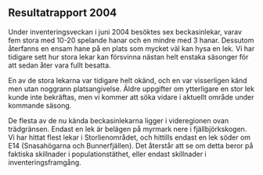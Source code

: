 ## Resultatrapport 2004

Under inventeringsveckan i juni 2004 besöktes sex beckasinlekar, varav fem stora med 10-20 spelande hanar och en mindre med 3 hanar. Dessutom återfanns en ensam hane på en plats som mycket väl kan hysa en lek. Vi har tidigare sett hur stora lekar kan försvinna nästan helt enstaka säsonger för att sedan åter vara fullt besatta.

En av de stora lekarna var tidigare helt okänd, och en var visserligen känd men utan noggrann platsangivelse. Äldre uppgifter om ytterligare en stor lek kunde inte bekräftas, men vi kommer att söka vidare i aktuellt område under kommande säsong.

De flesta av de nu kända beckasinlekarna ligger i videregionen ovan trädgränsen. Endast en lek är belägen på myrmark nere i fjällbjörkskogen. Vi har hittat flest lekar i Storlienområdet, och hittills endast en lek söder om E14 (Snasahögarna och Bunnerfjällen). Det återstår att se om detta beror på faktiska skillnader i populationstäthet, eller endast skillnader i inventeringsframgång.
